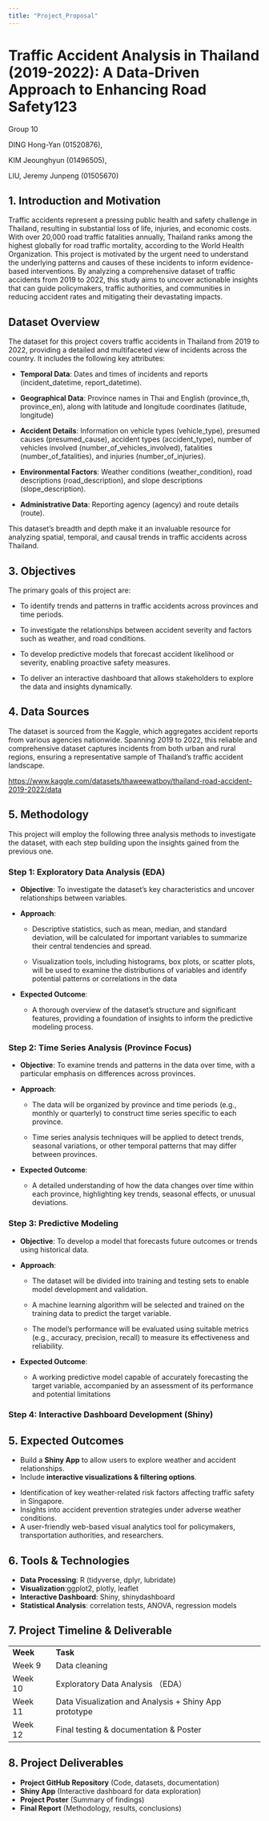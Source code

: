 ```yaml
---
title: "Project_Proposal"
---
```


# Traffic Accident Analysis in Thailand (2019-2022): A Data-Driven Approach to Enhancing Road Safety123

Group 10 

DING Hong-Yan (01520876), 

KIM Jeounghyun (01496505),  

LIU, Jeremy Junpeng (01505670) 

## **1. Introduction and Motivation** 

Traffic accidents represent a pressing public health and safety challenge in Thailand, resulting in substantial loss of life, injuries, and economic costs. With over 20,000 road traffic fatalities annually, Thailand ranks among the highest globally for road traffic mortality, according to the World Health Organization. This project is motivated by the urgent need to understand the underlying patterns and causes of these incidents to inform evidence-based interventions. By analyzing a comprehensive dataset of traffic accidents from 2019 to 2022, this study aims to uncover actionable insights that can guide policymakers, traffic authorities, and communities in reducing accident rates and mitigating their devastating impacts.

## Dataset Overview

The dataset for this project covers traffic accidents in Thailand from 2019 to 2022, providing a detailed and multifaceted view of incidents across the country. It includes the following key attributes:

-   **Temporal Data**: Dates and times of incidents and reports (incident_datetime, report_datetime).

-   **Geographical Data**: Province names in Thai and English (province_th, province_en), along with latitude and longitude coordinates (latitude, longitude)

-   **Accident Details**: Information on vehicle types (vehicle_type), presumed causes (presumed_cause), accident types (accident_type), number of vehicles involved (number_of_vehicles_involved), fatalities (number_of_fatalities), and injuries (number_of_injuries).

-   **Environmental Factors**: Weather conditions (weather_condition), road descriptions (road_description), and slope descriptions (slope_description).

-   **Administrative Data**: Reporting agency (agency) and route details (route).

This dataset's breadth and depth make it an invaluable resource for analyzing spatial, temporal, and causal trends in traffic accidents across Thailand.

## **3. Objectives** 

The primary goals of this project are:

-   To identify trends and patterns in traffic accidents across provinces and time periods.

-   To investigate the relationships between accident severity and factors such as weather, and road conditions.

-   To develop predictive models that forecast accident likelihood or severity, enabling proactive safety measures.

-   To deliver an interactive dashboard that allows stakeholders to explore the data and insights dynamically.

## **4. Data Sources** 

The dataset is sourced from the Kaggle, which aggregates accident reports from various agencies nationwide. Spanning 2019 to 2022, this reliable and comprehensive dataset captures incidents from both urban and rural regions, ensuring a representative sample of Thailand's traffic accident landscape.

<https://www.kaggle.com/datasets/thaweewatboy/thailand-road-accident-2019-2022/data>

## 5. Methodology

This project will employ the following three analysis methods to investigate the dataset, with each step building upon the insights gained from the previous one.

### Step 1: Exploratory Data Analysis (EDA)

-   **Objective**: To investigate the dataset’s key characteristics and uncover relationships between variables.

-   **Approach**:

    -   Descriptive statistics, such as mean, median, and standard deviation, will be calculated for important variables to summarize their central tendencies and spread.

    -   Visualization tools, including histograms, box plots, or scatter plots, will be used to examine the distributions of variables and identify potential patterns or correlations in the data

-   **Expected Outcome**:

    -   A thorough overview of the dataset’s structure and significant features, providing a foundation of insights to inform the predictive modeling process.

### Step 2: Time Series Analysis (Province Focus)

-   **Objective**: To examine trends and patterns in the data over time, with a particular emphasis on differences across provinces.

-   **Approach**:

    -   The data will be organized by province and time periods (e.g., monthly or quarterly) to construct time series specific to each province.

    -   Time series analysis techniques will be applied to detect trends, seasonal variations, or other temporal patterns that may differ between provinces.

-   **Expected Outcome**:

    -   A detailed understanding of how the data changes over time within each province, highlighting key trends, seasonal effects, or unusual deviations.

### Step 3: Predictive Modeling

-   **Objective**: To develop a model that forecasts future outcomes or trends using historical data.

-   **Approach**:

    -   The dataset will be divided into training and testing sets to enable model development and validation.

    -   A machine learning algorithm will be selected and trained on the training data to predict the target variable.

    -   The model’s performance will be evaluated using suitable metrics (e.g., accuracy, precision, recall) to measure its effectiveness and reliability.

-   **Expected Outcome**:

    -   A working predictive model capable of accurately forecasting the target variable, accompanied by an assessment of its performance and potential limitations

### Step 4: Interactive Dashboard Development (Shiny)

## **5. Expected Outcomes**

-   Build a **Shiny App** to allow users to explore weather and accident relationships. 
-   Include **interactive visualizations & filtering options**. 

<!-- -->

-   Identification of key weather-related risk factors affecting traffic safety in Singapore. 
-   Insights into accident prevention strategies under adverse weather conditions. 
-   A user-friendly web-based visual analytics tool for policymakers, transportation authorities, and researchers. 

## **6. Tools & Technologies** 

-   **Data Processing**: R (tidyverse, dplyr, lubridate) 
-   **Visualization**:ggplot2, plotly, leaflet 
-   **Interactive Dashboard**: Shiny, shinydashboard 
-   **Statistical Analysis**: correlation tests, ANOVA, regression models 

## **7. Project Timeline & Deliverable** 

|           |                                                        |
|-----------|--------------------------------------------------------|
| **Week**  | **Task**                                               |
| Week 9    | Data cleaning                                          |
| Week 10   | Exploratory Data Analysis （EDA）                      |
| Week 11   | Data Visualization and Analysis + Shiny App prototype  |
| Week 12   | Final testing & documentation & Poster                 |

## **8. Project Deliverables** 

-   **Project GitHub Repository** (Code, datasets, documentation) 
-   **Shiny App** (Interactive dashboard for data exploration) 
-   **Project Poster** (Summary of findings) 
-   **Final Report** (Methodology, results, conclusions) 
